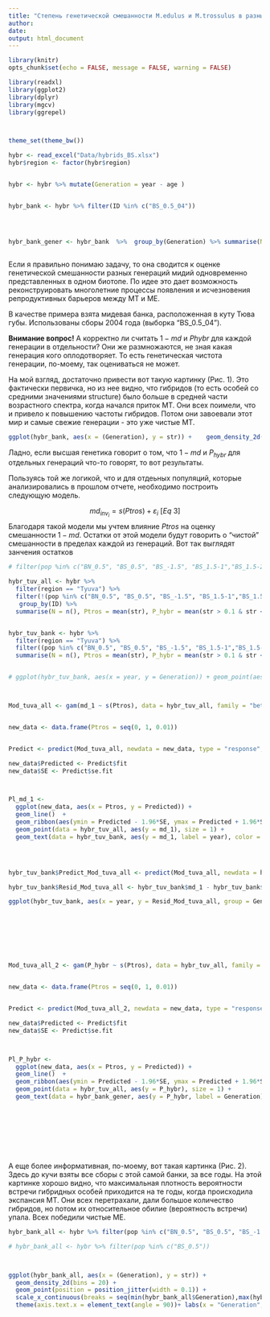 ```yaml
---
title: "Cтепень генетической смешанности M.edulus и M.trossulus в разных генерациях в одном местообитании"
author: 
date: 
output: html_document
---
```


```r

library(knitr)
opts_chunk$set(echo = FALSE, message = FALSE, warning = FALSE)

```


```r

library(readxl)
library(ggplot2)
library(dplyr)
library(mgcv)
library(ggrepel)



theme_set(theme_bw())

hybr <- read_excel("Data/hybrids_BS.xlsx")
hybr$region <- factor(hybr$region)


hybr <- hybr %>% mutate(Generation = year - age ) 


hybr_bank <- hybr %>% filter(ID %in% c("BS_0.5_04"))




hybr_bank_gener <- hybr_bank  %>%  group_by(Generation) %>% summarise(N = n(), Ptros = mean(str), P_hybr = mean(str > 0.1 & str < 0.90), md = 1 - (sd(str)^2)/(Ptros*(1-Ptros)), md_1 = 1-md) 



```


Если я правильно понимаю задачу, то она сводится к оценке генетической смешанности разных генераций мидий одновременно представленных в одном биотопе. По идее это дает возможность реконструировать многолетние процессы появления и исчезновения репродуктивных барьеров между MT и ME.

В качестве примера взята мидевая банка, расположенная в куту Тюва губы. Использованы сборы 2004 года (выборка “BS_0.5_04”).

**Внимание вопрос!** А корректно ли считать $1−md$ и $Phybr$ для каждой генерации в отдельности? Они же размножаются, не зная какая генерация кого оплодотворяет. То есть генетическая чистота генерации, по-моему, так оцениваться не может.

На мой взгляд, достаточно привести вот такую картинку (Рис. 1). Это фактически первичка, но из нее видно, что гибридов (то есть особей со средними значениями structure) было больше в средней части возрастного спектра, когда начался приток MT. Они всех поимели, что и привело к повышению частоты гибридов. Потом они завоевали этот мир и самые свежие генерации - это уже чистые MT.


```r

ggplot(hybr_bank, aes(x = (Generation), y = str)) +    geom_density_2d() +    geom_point(position = position_jitter(width = 0.1)) +    scale_x_continuous(breaks = seq(min(hybr_bank$Generation), max(hybr_bank$Generation), 1)) +   labs(x = "Generation", y = "Structure score")

```


Ладно, если высшая генетика говорит о том, что $1-md$ и $P_{hybr}$ для отдельных генераций что-то говорят, то вот результаты. 

Пользуясь той же логикой, что и для отдеьных популяций, которые анализировались в прошлом отчете, необходимо построить следующую модель.


$$
md_{inv_i} = s(Ptros) + \varepsilon_i \ [Eq \ 3]
$$
Благодаря такой модели мы учтем влияние $Ptros$ на оценку смешанности $1-md$. Остатки от этой модели будут говорить о "чистой" смешанности в пределах каждой из генераций. Вот так выглядят занчения остатков

```r

# filter(pop %in% c("BN_0.5", "BS_0.5", "BS_-1.5", "BS_1.5-1","BS_1.5-2", "BS_1", "BS_2"))

hybr_tuv_all <- hybr %>%
  filter(region == "Tyuva") %>%
  filter(!(pop %in% c("BN_0.5", "BS_0.5", "BS_-1.5", "BS_1.5-1","BS_1.5-2", "BS_1", "BS_2"))) %>% 
   group_by(ID) %>% 
  summarise(N = n(), Ptros = mean(str), P_hybr = mean(str > 0.1 & str < 0.90), md = 1 - (sd(str)^2)/(Ptros*(1-Ptros)), md_1 = 1-md)  


hybr_tuv_bank <- hybr %>%
  filter(region == "Tyuva") %>%
  filter((pop %in% c("BN_0.5", "BS_0.5", "BS_-1.5", "BS_1.5-1","BS_1.5-2", "BS_1", "BS_2"))) %>%   group_by(Generation, year) %>% 
  summarise(N = n(), Ptros = mean(str), P_hybr = mean(str > 0.1 & str < 0.90), md = 1 - (sd(str)^2)/(Ptros*(1-Ptros)), md_1 = 1-md)  %>%   filter(N>5)


# ggplot(hybr_tuv_bank, aes(x = year, y = Generation)) + geom_point(aes(size = N))



Mod_tuva_all <- gam(md_1 ~ s(Ptros), data = hybr_tuv_all, family = "betar" ) 


new_data <- data.frame(Ptros = seq(0, 1, 0.01))


Predict <- predict(Mod_tuva_all, newdata = new_data, type = "response", se.fit = T)

new_data$Predicted <- Predict$fit
new_data$SE <- Predict$se.fit



Pl_md_1 <-
  ggplot(new_data, aes(x = Ptros, y = Predicted)) + 
  geom_line()  +
  geom_ribbon(aes(ymin = Predicted - 1.96*SE, ymax = Predicted + 1.96*SE ), alpha = 0.2) +
  geom_point(data = hybr_tuv_all, aes(y = md_1), size = 1) + 
  geom_text(data = hybr_tuv_bank, aes(y = md_1, label = year), color = "blue") + facet_wrap(~Generation)




hybr_tuv_bank$Predict_Mod_tuva_all <- predict(Mod_tuva_all, newdata = hybr_tuv_bank, type = "response")

hybr_tuv_bank$Resid_Mod_tuva_all <- hybr_tuv_bank$md_1 - hybr_tuv_bank$Predict_Mod_tuva_all

ggplot(hybr_tuv_bank, aes(x = year, y = Resid_Mod_tuva_all, group = Generation)) + geom_line()








Mod_tuva_all_2 <- gam(P_hybr ~ s(Ptros), data = hybr_tuv_all, family = "betar" ) 


new_data <- data.frame(Ptros = seq(0, 1, 0.01))


Predict <- predict(Mod_tuva_all_2, newdata = new_data, type = "response", se.fit = T)

new_data$Predicted <- Predict$fit
new_data$SE <- Predict$se.fit



Pl_P_hybr <-
  ggplot(new_data, aes(x = Ptros, y = Predicted)) + 
  geom_line()  +
  geom_ribbon(aes(ymin = Predicted - 1.96*SE, ymax = Predicted + 1.96*SE ), alpha = 0.2) +
  geom_point(data = hybr_tuv_all, aes(y = P_hybr), size = 1) + 
  geom_text(data = hybr_bank_gener, aes(y = P_hybr, label = Generation), color = "blue")






```




<br>
<br>
<br>
А еще более информативная, по-моему, вот такая картинка (Рис. 2). Здесь до кучи взяты все сборы с этой самой банки, за все годы. На этой картинке хорошо видно, что максимальная плотность вероятности встречи гибридных особей приходится на те годы, когда происходила экспансия MT. Они всех перетрахали, дали большое количество гибридов, но потом их относительное обилие (вероятность встречи) упала. Всех победили чистые ME.

```r

hybr_bank_all <- hybr %>% filter(pop %in% c("BN_0.5", "BS_0.5", "BS_-1.5", "BS_1.5-1","BS_1.5-2", "BS_1", "BS_2"))

# hybr_bank_all <- hybr %>% filter(pop %in% c("BS_0.5"))



ggplot(hybr_bank_all, aes(x = (Generation), y = str)) + 
  geom_density_2d(bins = 20) + 
  geom_point(position = position_jitter(width = 0.1)) + 
  scale_x_continuous(breaks = seq(min(hybr_bank_all$Generation),max(hybr_bank_all$Generation), 1)) +
  theme(axis.text.x = element_text(angle = 90))+ labs(x = "Generation", y = "Structure score")

```


